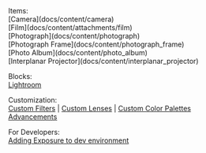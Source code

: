 <div style={{ textAlign: "center" }}>
<Asset location="exposure:logo" width={256} />
Items:<br/>
[Camera](docs/content/camera)<br/>
[Film](docs/content/attachments/film)<br/>
[Photograph](docs/content/photograph)<br/>
[Photograph Frame](docs/content/photograph_frame)<br/>
[Photo Album](docs/content/photo_album)<br/>
[Interplanar Projector](docs/content/interplanar_projector)<br/>

Blocks:<br/>
[Lightroom](docs/content/lightroom)<br/>

Customization:<br/>
[Custom Filters](docs/customization/custom_filters) | [Custom Lenses](docs/customization/custom_lenses) | [Custom Color Palettes](docs/customization/custom_color_palettes)<br/>
[Advancements](docs/customization/advancements)

For Developers:<br/>
[Adding Exposure to dev environment](docs/for_developers/adding_to_dev_env)
</div>
